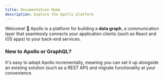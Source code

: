```yaml
---
title: Documentation Home
description: Explore the Apollo platform
---
```


Welcome! 👋 Apollo is a platform for building a **data graph**, a communication layer that seamlessly connects your application clients (such as React and iOS apps) to your back-end services.


### New to Apollo or GraphQL?

It's easy to adopt Apollo incrementally, meaning you can set it up alongside an existing solution (such as a REST API) and migrate functionality at your convenience.

